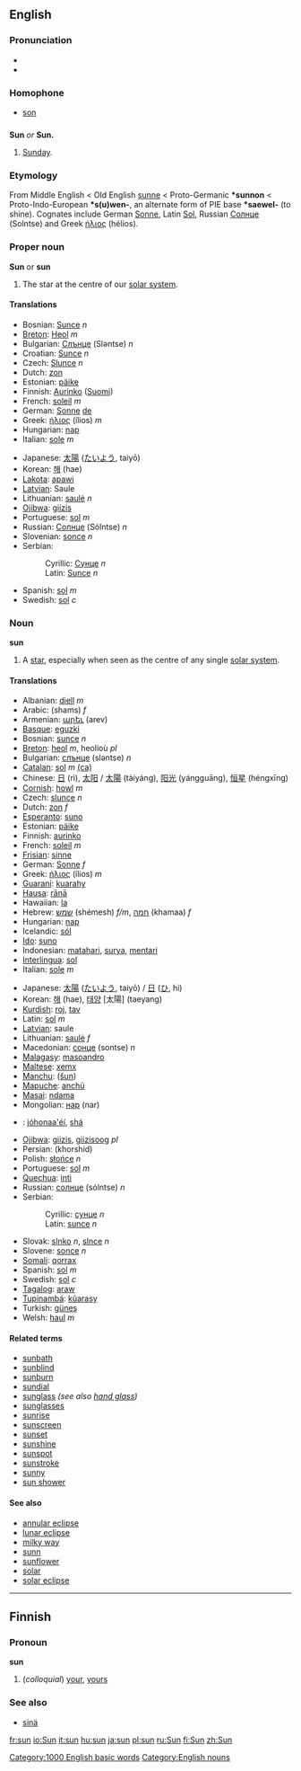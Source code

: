 ==English==
{{wikipedia}}
===Pronunciation===
*{{AHD|/sŭn/}}
*{{SAMPA|/sVn/}}
===Homophone===
*[[son]]

==={{abbreviation}}===
'''Sun''' ''or'' '''Sun.'''
# [[Sunday]].

===Etymology===
From Middle English < Old English [[sunne]] < Proto-Germanic '''*sunnon''' < Proto-Indo-European '''*s(u)wen-''', an alternate form of PIE base '''*saewel-''' (to shine). Cognates include German [[Sonne]], Latin [[Sol]], Russian [[Солнце]] (Solntse) and Greek [[ήλιος]] (hélios).

===Proper noun===
'''Sun''' or '''sun'''
# The star at the centre of our [[solar system]].

====Translations====
{{top}}
*Bosnian: [[Sunce]] ''n''
*[[Breton]]: [[Heol]] ''m''
*Bulgarian: [[Слънце]] (Sləntse) ''n''
*Croatian: [[Sunce]] ''n''
*Czech: [[Slunce]] ''n''
*Dutch: [[zon]]
*Estonian: [[päike]]
*Finnish: [[Aurinko]] ([[:fi:Aurinko|Suomi]])
*French: [[soleil]] ''m''
*German: [[Sonne]] [[:de:Sonne|de]]
*Greek: [[ήλιος]] (ílios) ''m''
*Hungarian: [[nap]]
*Italian: [[sole]] ''m''
{{mid}}
*Japanese: [[太陽]] ([[たいよう]], taiyō)
*Korean: [[해]] (hae)
*[[Lakota]]: [[apawi]]
*[[Latvian]]: Saule
*Lithuanian: [[saulė]] ''n''
*[[Ojibwa]]: [[giizis]]
*Portuguese: [[sol]] ''m''
*Russian: [[Солнце]] (Sólntse) ''n''
*Slovenian: [[sonce]] ''n''
*Serbian:
*:Cyrillic: [[Сунце]] ''n''
*:Latin: [[Sunce]] ''n''
*Spanish: [[sol]] ''m''
*Swedish: [[sol]] ''c''
{{bottom}}

===Noun===
'''sun'''
# A [[star]], especially when seen as the centre of any single [[solar system]].

====Translations====
{{top}}
*Albanian: [[diell]] ''m''
*Arabic: {{ARchar|[[شمس]]}} (shams) ''f''
*Armenian: [[արեւ]] (arev)
*[[Basque]]: [[eguzki]]
*Bosnian: [[sunce]] ''n''
*[[Breton]]: [[heol]] ''m'', heolioù ''pl''
*Bulgarian: [[слънце]] (sləntse) ''n''
*[[Catalan]]: [[sol]] ''m'' [[:ca:sol|(ca)]]
*Chinese: [[日]] (rì), [[太阳]] / [[太陽]] (tàiyáng), [[阳光]] (yángguāng), [[恒星]] (héngxīng)
*[[Cornish]]: [[howl]] ''m''
*Czech: [[slunce]]  ''n''
*Dutch: [[zon]] ''f''
*[[Esperanto]]: [[suno]]
*Estonian: [[päike]]
*Finnish: [[aurinko]]
*French: [[soleil]] ''m''
*[[Frisian]]: [[sinne]]
*German: [[Sonne]] ''f''
*Greek: [[ήλιος]] (ílios) ''m''
*[[Guaraní]]: [[kuarahy]]
*[[Hausa]]: [[rānā]]
*Hawaiian: [[la]]
*Hebrew: [[שמש]] (shémesh) ''f/m'', [[חמה]] (khamaa) ''f''
*Hungarian: [[nap]]
*Icelandic: [[sól]]
*[[Ido]]: [[suno]]
*Indonesian: [[matahari]], [[surya]], [[mentari]]
*[[Interlingua]]: [[sol]]
*Italian: [[sole]] ''m''
{{mid}}
*Japanese: [[太陽]] ([[たいよう]], taiyō) / [[日]] ([[ひ]], hi)
*Korean: [[해]] (hae), [[태양]] [太陽] (taeyang)
*[[Kurdish]]: [[roj]], [[tav]]
*Latin: [[sol]] ''m''
*[[Latvian]]: saule
*Lithuanian: [[saulė]] ''f''
*Macedonian: [[сонце]] (sontse) ''n''
*[[Malagasy]]: [[masoandro]]
*[[Maltese]]: [[xemx]]
*[[Manchu]]: ([[šun]])
*[[Mapuche]]: [[anchü]]
*[[Masai]]: [[ndama]]
*Mongolian: [[нар]] (nar)
*{{nv}}: [[jóhonaa'éí]], [[shá]]
*[[Ojibwa]]: [[giizis]], [[giizisoog]] ''pl''
*Persian: {{FAchar|[[خورشید]]}} (khorshid)
*Polish: [[słońce]] ''n''
*Portuguese: [[sol]] ''m''
*[[Quechua]]: [[inti]]
*Russian: [[солнце]] (sólntse) ''n''
*Serbian:
*:Cyrillic: [[сунце]] ''n''
*:Latin: [[sunce]] ''n''
*Slovak: [[slnko]] ''n'', [[slnce]] ''n''
*Slovene: [[sonce]] ''n''
*[[Somali]]: [[qorrax]]
*Spanish: [[sol]] ''m''
*Swedish: [[sol]] ''c''
*[[Tagalog]]: [[araw]]
*[[Tupinambá]]: [[kûarasy]]
*Turkish: [[güneş]]
*Welsh: [[haul]] ''m''
{{bottom}}

====Related terms====
*[[sunbath]]
*[[sunblind]]
*[[sunburn]]
*[[sundial]]
*[[sunglass]] ''(see also [[hand glass]])''
*[[sunglasses]]
*[[sunrise]]
*[[sunscreen]]
*[[sunset]]
*[[sunshine]]
*[[sunspot]]
*[[sunstroke]]
*[[sunny]]
*[[sun shower]]

====See also====
*[[annular eclipse]]
*[[lunar eclipse]]
*[[milky way]]
*[[sunn]]
*[[sunflower]]
*[[solar]]
*[[solar eclipse]]


----
[[Category:1000 English basic words]]
[[Category:English nouns]]

==Finnish==
===Pronoun===
'''sun'''

#(''colloquial'') [[your]], [[yours]]

===See also===
*[[sinä]]

[[fr:sun]]
[[io:Sun]]
[[it:sun]]
[[hu:sun]]
[[ja:sun]]
[[pl:sun]]
[[ru:Sun]]
[[fi:Sun]]
[[zh:Sun]]